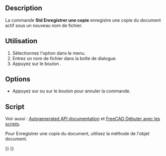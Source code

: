 <languages/>

{{Docnav/fr
|[[Std_SaveAs/fr|Enregistrer sous]]
|[[Std_SaveAll/fr|Tout enregistrer]]
|[[Std_File_Menu/fr|Menu Fichier]]
|IconL=Std_SaveAs.svg
|IconR=Std_SaveAll.svg
|IconC=Freecad.svg
}}

{{GuiCommand/fr
|Name=Std SaveCopy
|Name/fr=Std Enregistrer une copie
|MenuLocation=Fichier → Enregistrer une copie...
|Workbenches=Tous
|SeeAlso=[[Std_SaveAs/fr|Std Enregistrer sous]], [[Std_Save/fr|Std Enregistrer]]
}}

==Description==

La commande '''Std Enregistrer une copie''' enregistre une copie du document actif sous un nouveau nom de fichier.

<span id="Usage"></span>
==Utilisation==

# Sélectionnez l'option {{MenuCommand|Fichier → [[Image:Std_SaveCopy.svg|16px]] Enregistrer une copie...}} dans le menu.
# Entrez un nom de fichier dans la boîte de dialogue.
# Appuyez sur le bouton {{Button|Enregistrer}}.

==Options==

* Appuyez sur {{KEY|Echap}} ou sur le bouton {{Button|Annuler}} pour annuler la commande.

<span id="Scripting"></span>
==Script==

Voir aussi : [https://freecad.github.io/SourceDoc/ Autogenerated API documentation] et [[FreeCAD_Scripting_Basics/fr|FreeCAD Débuter avec les scripts]].

Pour Enregistrer une copie du document, utilisez la méthode {{incode|saveCopy}} de l'objet document.

{{Code|code=
import FreeCAD
from pathlib import Path

# The folder and filename we will use:
fld = 'D:/testfiles/'
fnm = fld + 'testCopy.FCStd'

# Make sure fld exists:
Path(fld).mkdir(parents=True, exist_ok=True)

doc = FreeCAD.newDocument()
doc.saveCopy(fnm)
}}


{{Docnav/fr
|[[Std_SaveAs/fr|Enregistrer sous]]
|[[Std_SaveAll/fr|Tout enregistrer]]
|[[Std_File_Menu/fr|Menu Fichier]]
|IconL=Std_SaveAs.svg
|IconR=Std_SaveAll.svg
|IconC=Freecad.svg
}}

{{Std_Base_navi{{#translation:}}}}
{{Userdocnavi{{#translation:}}}}
